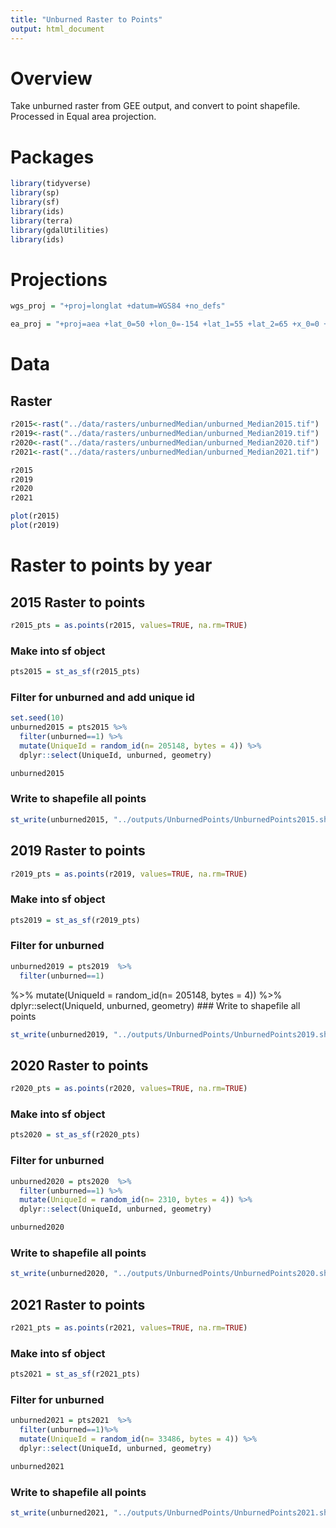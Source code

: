 ```yaml
---
title: "Unburned Raster to Points"
output: html_document
---
```


# Overview
Take unburned raster from GEE output, and convert to point shapefile. Processed in Equal area projection.

# Packages
```r
library(tidyverse)
library(sp)
library(sf)
library(ids)
library(terra)
library(gdalUtilities)
library(ids)
```
# Projections
```r
wgs_proj = "+proj=longlat +datum=WGS84 +no_defs"
```

```r
ea_proj = "+proj=aea +lat_0=50 +lon_0=-154 +lat_1=55 +lat_2=65 +x_0=0 +y_0=0 +datum=NAD83 +units=m +no_defs"
```

# Data

## Raster
```r
r2015<-rast("../data/rasters/unburnedMedian/unburned_Median2015.tif")
r2019<-rast("../data/rasters/unburnedMedian/unburned_Median2019.tif")
r2020<-rast("../data/rasters/unburnedMedian/unburned_Median2020.tif")
r2021<-rast("../data/rasters/unburnedMedian/unburned_Median2021.tif")
```

```r
r2015
r2019
r2020
r2021
```

```r
plot(r2015)
plot(r2019)
```


# Raster to points by year

## 2015 Raster to points
```r
r2015_pts = as.points(r2015, values=TRUE, na.rm=TRUE)
```

### Make into sf object
```r
pts2015 = st_as_sf(r2015_pts)
```

### Filter for unburned and add unique id
```r
set.seed(10)
unburned2015 = pts2015 %>% 
  filter(unburned==1) %>% 
  mutate(UniqueId = random_id(n= 205148, bytes = 4)) %>%
  dplyr::select(UniqueId, unburned, geometry)
```

```r
unburned2015
```


### Write to shapefile all points

```r
st_write(unburned2015, "../outputs/UnburnedPoints/UnburnedPoints2015.shp", driver="ESRI Shapefile")
```


## 2019 Raster to points
```r
r2019_pts = as.points(r2019, values=TRUE, na.rm=TRUE)
```

### Make into sf object
```r
pts2019 = st_as_sf(r2019_pts)
```

### Filter for unburned
```r
unburned2019 = pts2019  %>% 
  filter(unburned==1)
```

%>% 
  mutate(UniqueId = random_id(n= 205148, bytes = 4)) %>%
  dplyr::select(UniqueId, unburned, geometry)
### Write to shapefile all points

```r
st_write(unburned2019, "../outputs/UnburnedPoints/UnburnedPoints2019.shp", driver="ESRI Shapefile")
```

## 2020 Raster to points
```r
r2020_pts = as.points(r2020, values=TRUE, na.rm=TRUE)
```

### Make into sf object
```r
pts2020 = st_as_sf(r2020_pts)
```

### Filter for unburned
```r
unburned2020 = pts2020  %>% 
  filter(unburned==1) %>% 
  mutate(UniqueId = random_id(n= 2310, bytes = 4)) %>%
  dplyr::select(UniqueId, unburned, geometry)
```

```r
unburned2020
```
### Write to shapefile all points

```r
st_write(unburned2020, "../outputs/UnburnedPoints/UnburnedPoints2020.shp", driver="ESRI Shapefile")
```

## 2021 Raster to points
```r
r2021_pts = as.points(r2021, values=TRUE, na.rm=TRUE)
```

### Make into sf object
```r
pts2021 = st_as_sf(r2021_pts)
```

### Filter for unburned
```r
unburned2021 = pts2021  %>% 
  filter(unburned==1)%>% 
  mutate(UniqueId = random_id(n= 33486, bytes = 4)) %>%
  dplyr::select(UniqueId, unburned, geometry)
```

```r
unburned2021
```
### Write to shapefile all points

```r
st_write(unburned2021, "../outputs/UnburnedPoints/UnburnedPoints2021.shp", driver="ESRI Shapefile")
```